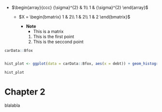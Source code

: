 - $\begin{array}{ccc}
{\sigma}^{2} & 1\\
1 & {\sigma}^{2}
\end{array}$


  - $X = \begin{bmatrix}
1 & 2\\
1 & 2\\
1 & 2
\end{bmatrix}$

      - **Note**
        + This is a matrix
        1. This is the first point
        2. This is the seccond point

```r
carData::Bfox


hist_plot <- ggplot(data = carData::Bfox, aes(x = debt)) + geom_histogram()
```

```r
hist_plot
```

# Chapter 2
blalabla
